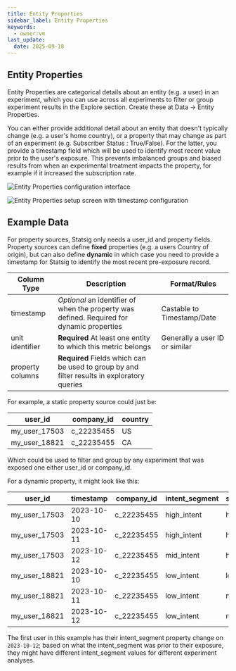 ```yaml
---
title: Entity Properties
sidebar_label: Entity Properties
keywords:
  - owner:vm
last_update:
  date: 2025-09-18
---
```


## Entity Properties

Entity Properties are categorical details about an entity (e.g. a user) in an experiment, which you can use across all experiments to filter or group experiment results in the Explore section. Create these at Data -> Entity Properties.

You can either provide additional detail about an entity that doesn't typically change (e.g. a user's home country), or a property that may change as part of an experiment (e.g. Subscriber Status : True/False). For the latter, you provide a timestamp field which will be used to identify most recent value prior to the user's exposure. This prevents imbalanced groups and biased results from when an experimental treatment impacts the property, for example if it increased the subscription rate.

![Entity Properties configuration interface](https://github.com/statsig-io/docs/assets/31516123/7fcac725-54b4-46be-bb68-52fcc308fe5f)

![Entity Properties setup screen with timestamp configuration](https://github.com/statsig-io/docs/assets/31516123/6c151cf4-d343-4750-8bfd-a6d48afd6e10)

## Example Data

For property sources, Statsig only needs a user_id and property fields. Property sources can define **fixed** properties (e.g. a users Country of origin), but can also define **dynamic**
in which case you need to provide a timestamp for Statsig to identify the most recent pre-exposure record.

| Column Type      | Description                                                                                 | Format/Rules                   |
| ---------------- | ------------------------------------------------------------------------------------------- | ------------------------------ |
| timestamp        | _Optional_ an identifier of when the property was defined. Required for dynamic properties  | Castable to Timestamp/Date     |
| unit identifier  | **Required** At least one entity to which this metric belongs                               | Generally a user ID or similar |
| property columns | **Required** Fields which can be used to group by and filter results in exploratory queries |                                |

For example, a static property source could just be:

| user_id       | company_id | country |
| ------------- | ---------- | ------- |
| my_user_17503 | c_22235455 | US      |
| my_user_18821 | c_22235455 | CA      |

Which could be used to filter and group by any experiment that was exposed one either user_id or company_id.

For a dynamic property, it might look like this:

| user_id       | timestamp  | company_id | intent_segment | spend_segment |
| ------------- | ---------- | ---------- | -------------- | ------------- |
| my_user_17503 | 2023-10-10 | c_22235455 | high_intent    | high          |
| my_user_17503 | 2023-10-11 | c_22235455 | high_intent    | high          |
| my_user_17503 | 2023-10-12 | c_22235455 | mid_intent     | high          |
| my_user_18821 | 2023-10-10 | c_22235455 | low_intent     | low           |
| my_user_18821 | 2023-10-11 | c_22235455 | low_intent     | mid           |
| my_user_18821 | 2023-10-12 | c_22235455 | low_intent     | mid           |

The first user in this example has their intent_segment property change on `2023-10-12`; based on what the intent_segment was prior to their exposure, they might have different intent_segment values for different experiment analyses.
